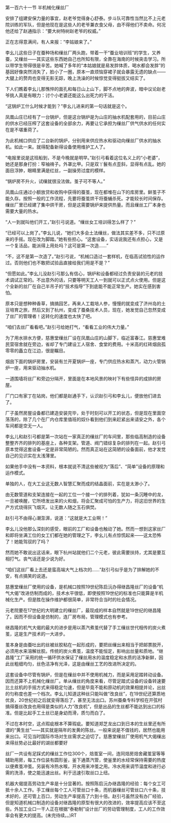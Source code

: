 

第一百六十一节 半机械化缫丝厂

安排了组建安保力量的事宜，赵老爷觉得身心舒泰。步斗队可靠性当然比不上元老院训练的军队，但是他现在是这些人的老爷兼衣食父母，由不得他们不卖命。何况他还给了赵通指示：“要大树特树赵老爷的权威。”

正在志得意满间，有人来报：“李姑娘来了。”

李幺儿这些日子在蚕种场和缫丝厂两头跑，带着一干“蚕业培训班”的学生，又养蚕，又缫丝――其实这些东西她自己也所知有限，全靠在海南的时候突击学习。所以带学生带得很是辛苦。她喊了多年的“本姑娘就是易发胖体质，喝水都会发胖”的基因好像突然消失了，脸小了一圈，原本一直烦恼穿裙子就会暴露无遗的缺点――大腿上的赘肉也变得无影无踪，晚上洗澡的时候惊觉变得挺拔又结实了。

下人们瞧着李幺儿那憔悴的面孔和每日山上山下，脚不点地的奔波，暗中议论赵老爷挑人真是有眼力：讨个小老婆还能这么出死力的干活。

“这锅炉工什么时候才能到？”李幺儿进来的第一句话就是这个。

凤凰山庄已经有了一台锅炉，但是这台锅炉是为山庄的抽水机配套用的，目前山庄的供水已经压榨了这套设备的全部余力，再要让它承担为缫丝厂供气供水的任何实在是不堪重荷了。

为此机械口供应了二台新的锅炉，分别用来供应热水和驱动向缫丝厂供水的抽水机。如此一来。就得配备新得设备使用维护工人了。

“电报里说是这班船到，不是今晚就是明早。”赵引弓看着这位名义上的“小老婆”，她还是那身打扮：窄袖禙子。外罩比甲。只是双丫鬟有点歪斜，显得有点乱。她的面目浮肿，眼睛里满是红丝，一副操劳过度的模样。

“锅炉房不升火，试缫就很没法做。茧子可不等人。”

凤凰山庄通过小额放贷和收购中获得的蚕茧，现在都堆在山下的库房里。鲜茧子不能久存。按照一般的工作流程，先要将蚕茧烘干将蚕蛹杀死。才能较长时间保存。缫丝厂里已经建了集中烘干房，但是这需要锅炉来提供热量。而且缫丝工厂本身也需要大量的热水。

“人一到就叫他们开工，”赵引弓说道。“缫丝女工培训得怎么样了？”

“已经可以上岗了。”李幺儿说，“她们大多会土法缫丝，做法其实差不多，只不过原来的手摇。现在改为脚踏。”她有些担心。“这套设备，实话说我还有点担心，又是一个复活品，能派得上用处吗？这可是第一次造……”

“不，这不是第一次造了。”赵引弓说，“机械口造过一套样机，在临高试验性的运作过。否则他们也不敢把试验品直接给我们用是不是？”

“但愿如此。”李幺儿没赵引弓那么有信心，锅炉和设备都经过负责安装的元老的技术调试正常的。不出意外的话，只要等明天工人一到就可以正式点火使用。但是这个全新的丝厂在自己半吊子的“技术指导”下到底能不能正常生产。她实在感到害怕。

原本只是想种种香草，搞搞园艺，再来人工栽培人参，慢慢的就变成了济州岛的土豆培育之旅，然后又到了杭州，变成了蚕桑技术人员，现在，她发觉自己忽然变成了丝厂的管理者！这转化的速度也太快了吧。

“咱们去丝厂看看吧。”赵引弓给她打气，“看看工业的伟大力量。”

为了用水排水方便，慈惠堂缫丝厂设在凤凰山庄的山脚下，临近富春江。慈惠堂难民营宿舍就在旁边，省却了专门建设工人宿舍、食堂的费用。十米高的红砖烟囱孤零零的矗立在江边，很是瞩目。

烟囱下面的锅炉房里，安装有兰开夏锅炉一座，专门供应热水和蒸汽，动力火管锅炉一座，用来驱动抽水机。

一道围墙将丝厂和旁边分隔开，里面是在本地风景的映衬下有些怪异的成排的房屋。

厂门口有家丁在站岗，他们都是赵通手下，认识赵引弓和李幺儿，便放他们进去了。

厂子虽然房屋设备都已建造安装完毕，处于时刻可以开工的状态，但是现在里面空荡荡的，除了几个在厂内仓库里值班的奴仆看到他们到来赶紧出来请安之外，各个车间都是空无一人。

李幺儿和赵引弓都是第一次站在一家真正的缫丝厂的车间里，那些临高制造的设备整整齐齐的排列的基座上，各种支架。管道、阀门错综复杂的排列在一起。赵引弓原本觉得这套设备一定是非常简陋的。然而真正站在这简陋的设备面前，他才发觉自己的见识实在太浅薄里。

如果他手中没有一本资料，根本就说不清这些被视为“落后”、“简单”设备的原理和运作模式。

单独的人，在大工业这无数人智慧汇聚而成的结晶面前，实在是太渺小了。

由无数管道和支架连接在一起的工位一个接一个的排列着，犹如一条沉睡中的龙，一旦被唤醒，它所喷发出来的火和烟，将会汇聚成可怕的生产力，将这旧世界的生产方式烧得灰飞烟灭。让无数人随之玉石俱焚。

赵引弓不由得心潮澎湃，说道：“这就是大工业啊！”

李幺儿没他那么深刻的感受，眼前的工厂和设备也触动了她。然而一想到这家丝厂和即将坐满工位的女工们都在她的管理之下，李幺儿有点惊慌起来――这太恐怖了！她能驾驭的了吗？

然而她不敢说出这话来，眼下杭州站就他们二个元老，彼此需要扶持，尤其是要互相打气。丧气话还是少说为好。

“咱们这丝厂看上去还是蛮高端大气上档次的……”赵引弓似乎是为了排解她的不安，有点搞笑的说道。

慈惠堂缫丝厂使用的设备，是机械口按照19世纪陈启沅办得继昌隆丝厂的设备“机气大偈”改进仿制而成的，技术水平很低，即使按照19世纪的标准也只能算是半机械化生产。但是胜在操作维护都很简单，非常符合当时的社会情况。

元老院要在17世纪的大明建立的缫丝厂，最现成的样本自然就是19世纪的继昌隆了。因而不但设备是仿制的，连厂房布局，管理模式也有参考。

继昌隆的机气大偈的最大的进步是用以蒸汽煮茧代替了手工缫丝世代相传的炭火煮茧，这是生产技术的一大进步。

茧本身是由蚕吐出的丝被丝胶粘在一起形成的，要把丝缫出来相当于把邮票脱开，必须用水来溶解丝胶。传统的炭火煮茧，温度不能恒定，影响出丝量和质地。“继昌隆”工厂采用的统一循环供水保证了缫丝用水的温度稳定和水质的洁净新鲜，因此丝粗细均匀，丝色洁净有光泽，这是由缫丝工艺的改进所决定的。

这套设备中尽管有锅炉，但是在缫丝中并不使用机械力，而是采用足踏转动设备。因而还算不上机械化缫丝厂。单从缫丝的角度来看，尽管足踏式设备的设备转速要比土丝机的手摇方式来得稳定匀速，但是毕竟不能和原动机的效果相提并论，出丝的匀称度也差一个档次。李幺儿知道这种丝只能叫做“改良丝”，在19世纪还算质地优良，20世纪初之后就变得落后了，甚至无法出口。苏州蚕桑专科学校在开弦村搞得蚕丝改良也用得是类似的人力“改良机”，但是出品的生丝都不能达到出口的标准。但是比起手工土丝已是身幼而滑，质匀而白了。

不过在本时空，这点瑕疵根本不算瑕疵。要知道郑芝龙出口到日本的生丝里还有所谓的“黄生丝”――其实就是隔年的发黄的陈丝。一般来说是不值钱的，居然也能用来出口。可见当时国际市场对生丝需求之迫切了。慈惠堂缫丝厂使用机气大偈缫出来得丝势必比最好的湖丝都要好

丝厂一共设有足踩式的缫丝工作位300个，焙茧室一间，连同焙房焙舍藏茧室等等辅助用房，每工作位装有圆形釜，釜下通蒸汽管，使釜里的水经常保持需要的热度以便煮茧冲茧。另装有冷热水喉，开水用来冲茧之用。冷水用来调节温度和进行必需的洗涤，使之能迅速出丝。利于迅速引取丝口上纽。

机器大偈提高劳动生产率是十分显著的。按照陈启沅办继昌隆的经验：每个女工可抵十余人工作。手工缫丝每个工人可管丝口十条，而机器缫丝可管丝口六十条，技术好的，还可管上百口，劳动生产率提高了六到十倍。赵引弓虽然没有办厂经验，但是知道机械口制造的设备对继昌隆的原型有很大的改进的，效率提高应该不至这些。外加工业口一干人正在根据“泰勒制”设计丝厂的劳动管理制度，工人的工作效率会有更大的提高。(未完待续。。)RT

